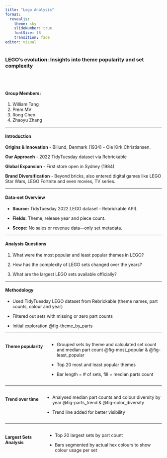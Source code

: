 ```yaml
---
title: "Lego Analysis"
format: 
  revealjs:
    theme: sky
    slideNumber: true
    fontSize: 18
    transition: fade
editor: visual
---
```


### LEGO's evolution: Insights into theme popularity and set complexity

<br><br>

#### Group Members:

1.  William Tang
2.  Prem MV
3.  Rong Chen
4.  Zhaoyu Zhang

------------------------------------------------------------------------

#### Introduction

**Origins & Innovation** - Billund, Denmark (1934) - Ole Kirk Christiansen.

**Our Approach** - 2022 TidyTuesday dataset via Rebrickable

**Global Expansion** - First store open in Sydney (1984)

**Brand Diversification** - Beyond bricks, also entered digital games like LEGO Star Wars, LEGO Fortnite and even movies, TV series.

------------------------------------------------------------------------

#### Data-set Overview

-   **Source:** TidyTuesday 2022 LEGO dataset - Rebrickable API).

-   **Fields:** Theme, release year and piece count.

-   **Scope:** No sales or revenue data—only set metadata.

------------------------------------------------------------------------

#### Analysis Questions

1.  What were the most popular and least popular themes in LEGO?

2.  How has the complexity of LEGO sets changed over the years?

3.  What are the largest LEGO sets available officially?

------------------------------------------------------------------------

#### Methodology

-   Used TidyTuesday LEGO dataset from Rebrickable (theme names, part counts, colour and year)

-   Filtered out sets with missing or zero part counts

-   Initial exploration \@fig-theme_by_parts

------------------------------------------------------------------------

:::: columns
#### Theme popularity

::: {.column width="50%"}
-   Grouped sets by theme and calculated set count and median part count \@fig-most_popular & \@fig-least_popular

-   Top 20 most and least popular themes

-   Bar length = \# of sets, fill = median parts count
:::
::::

------------------------------------------------------------------------

:::: columns
#### Trend over time

::: {.column width="50%"}
-   Analysed median part counts and colour diversity by year \@fig-parts_trend & \@fig-color_diversity

<!-- -->

-   Trend line added for better visibility
:::
::::

------------------------------------------------------------------------

:::: columns
#### Largest Sets Analysis

::: column
-   Top 20 largest sets by part count

-   Bars segmented by actual hex colours to show colour usage per set
:::
::::
